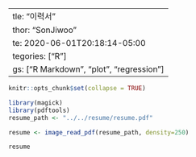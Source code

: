   ---
title: "이력서"
author: "SonJiwoo"
date: 2020-06-01T20:18:14-05:00
categories: ["R"]
tags: ["R Markdown", "plot", "regression"]
---

```r
knitr::opts_chunk$set(collapse = TRUE)
```

```r
library(magick)
library(pdftools)
resume_path <- "../../resume/resume.pdf"

resume <- image_read_pdf(resume_path, density=250)

resume
```

